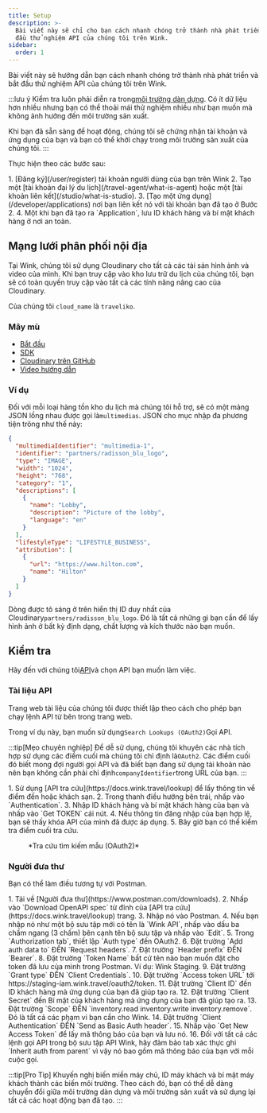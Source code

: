 ```yaml
---
title: Setup
description: >-
  Bài viết này sẽ chỉ cho bạn cách nhanh chóng trở thành nhà phát triển và bắt
  đầu thử nghiệm API của chúng tôi trên Wink.
sidebar:
  order: 1
---
```


Bài viết này sẽ hướng dẫn bạn cách nhanh chóng trở thành nhà phát triển và bắt đầu thử nghiệm API của chúng tôi trên Wink.

:::lưu ý
Kiểm tra luôn phải diễn ra trong[môi trường dàn dựng](/getting-started/environments). Có ít dữ liệu hơn nhiều nhưng bạn có thể thoải mái thử nghiệm nhiều như bạn muốn mà không ảnh hưởng đến môi trường sản xuất.

Khi bạn đã sẵn sàng để hoạt động, chúng tôi sẽ chứng nhận tài khoản và ứng dụng của bạn và bạn có thể khởi chạy trong môi trường sản xuất của chúng tôi.
:::

Thực hiện theo các bước sau:

<Steps>
  1. [Đăng ký](/user/register) tài khoản người dùng của bạn trên Wink
  2. Tạo một [tài khoản đại lý du lịch](/travel-agent/what-is-agent) hoặc một [tài khoản liên kết](/studio/what-is-studio).
  3. [Tạo một ứng dụng](/developer/applications) nơi bạn liên kết nó với tài khoản bạn đã tạo ở Bước 2.
  4. Một khi bạn đã tạo ra `Application`, lưu ID khách hàng và bí mật khách hàng ở nơi an toàn.
</Steps>


## Mạng lưới phân phối nội địa

Tại Wink, chúng tôi sử dụng Cloudinary cho tất cả các tài sản hình ảnh và video của mình. Khi bạn truy cập vào kho lưu trữ du lịch của chúng tôi, bạn sẽ có toàn quyền truy cập vào tất cả các tính năng nâng cao của Cloudinary.

Của chúng tôi `cloud_name` là  `traveliko`.

### Mây mù

* [Bắt đầu](https://cloudinary.com/documentation/dev_kickstart)
* [SDK](https://cloudinary.com/documentation/cloudinary_sdks)
* [Cloudinary trên GitHub](https://github.com/cloudinary)
* [Video hướng dẫn](https://cloudinary.com/documentation/cloudinary_sdks_tutorials)

### Ví dụ

Đối với mỗi loại hàng tồn kho du lịch mà chúng tôi hỗ trợ, sẽ có một mảng JSON lồng nhau được gọi là`multimedias`. JSON cho mục nhập đa phương tiện trông như thế này:

```json {3}
{
  "multimediaIdentifier": "multimedia-1",
  "identifier": "partners/radisson_blu_logo",
  "type": "IMAGE",
  "width": "1024",
  "height": "768",
  "category": "1",
  "descriptions": [
    {
      "name": "Lobby",
      "description": "Picture of the lobby",
      "language": "en"
    }
  ],
  "lifestyleType": "LIFESTYLE_BUSINESS",
  "attribution": [
    {
      "url": "https://www.hilton.com",
      "name": "Hilton"
    }
  ]
}
```

Dòng được tô sáng ở trên hiển thị ID duy nhất của Cloudinary`partners/radisson_blu_logo`. Đó là tất cả những gì bạn cần để lấy hình ảnh ở bất kỳ định dạng, chất lượng và kích thước nào bạn muốn.

## Kiểm tra

Hãy đến với chúng tôi[API](/developer/apis)và chọn API bạn muốn làm việc.

### Tài liệu API

Trang web tài liệu của chúng tôi được thiết lập theo cách cho phép bạn chạy lệnh API từ bên trong trang web.

Trong ví dụ này, bạn muốn sử dụng`Search Lookups (OAuth2)`Gọi API.

:::tip\[Mẹo chuyên nghiệp]
Để dễ sử dụng, chúng tôi khuyên các nhà tích hợp sử dụng các điểm cuối mà chúng tôi chỉ định là`OAuth2`. Các điểm cuối đó biết mong đợi người gọi API và đã biết bạn đang sử dụng tài khoản nào nên bạn không cần phải chỉ định`companyIdentifier`trong URL của bạn.
:::

<Steps>
  1. Sử dụng [API tra cứu](https://docs.wink.travel/lookup) để lấy thông tin về điểm đến hoặc khách sạn.
  2. Trong thanh điều hướng bên trái, nhấp vào `Authentication`.
  3. Nhập ID khách hàng và bí mật khách hàng của bạn và nhấp vào `Get TOKEN` cái nút.
  4. Nếu thông tin đăng nhập của bạn hợp lệ, bạn sẽ thấy khóa API của mình đã được áp dụng.
  5. Bây giờ bạn có thể kiểm tra điểm cuối tra cứu.
</Steps>


<figure>
  <CloudinaryImage width="700" height="265" resize="scale" quality="best" alt="Điểm cuối API tra cứu" src="academy/lookup-api-call" errorImage="noimage_opaque_nyrtl0.png" />

  <figcaption>*Tra cứu tìm kiếm mẫu (OAuth2)*</figcaption>
</figure>


### Người đưa thư

Bạn có thể làm điều tương tự với Postman.

<Steps>
  1. Tải về [Người đưa thư](https://www.postman.com/downloads).
  2. Nhấp vào `Download OpenAPI spec` từ đỉnh của [API tra cứu](https://docs.wink.travel/lookup) trang.
  3. Nhập nó vào Postman.
  4. Nếu bạn nhập nó như một bộ sưu tập mới có tên là `Wink API`, nhấp vào dấu ba chấm ngang (3 chấm) bên cạnh tên bộ sưu tập và nhấp vào `Edit`.
  5. Trong `Authorization tab`, thiết lập `Auth type` đến OAuth2.
  6. Đặt trường `Add auth data to` ĐẾN `Request headers`.
  7. Đặt trường `Header prefix` ĐẾN `Bearer`.
  8. Đặt trường `Token Name` bất cứ tên nào bạn muốn đặt cho token đã lưu của mình trong Postman. Ví dụ: Wink Staging.
  9. Đặt trường `Grant type` ĐẾN `Client Credentials`.
  10. Đặt trường `Access token URL` tới https://staging-iam.wink.travel/oauth2/token.
  11. Đặt trường `Client ID` đến ID khách hàng mà ứng dụng của bạn đã giúp tạo ra.
  12. Đặt trường `Client Secret` đến Bí mật của khách hàng mà ứng dụng của bạn đã giúp tạo ra.
  13. Đặt trường `Scope` ĐẾN `inventory.read inventory.write inventory.remove`. Đó là tất cả các phạm vi bạn cần cho Wink.
  14. Đặt trường `Client Authentication` ĐẾN `Send as Basic Auth header`.
  15. Nhấp vào `Get New Access Token` để lấy mã thông báo của bạn và lưu nó.
  16. Đối với tất cả các lệnh gọi API trong bộ sưu tập API Wink, hãy đảm bảo tab xác thực ghi `Inherit auth from parent` vì vậy nó bao gồm mã thông báo của bạn với mỗi cuộc gọi.
</Steps>


:::tip\[Pro Tip]
Khuyến nghị biến miền máy chủ, ID máy khách và bí mật máy khách thành các biến môi trường. Theo cách đó, bạn có thể dễ dàng chuyển đổi giữa môi trường dàn dựng và môi trường sản xuất và sử dụng lại tất cả các hoạt động bạn đã tạo.
:::

